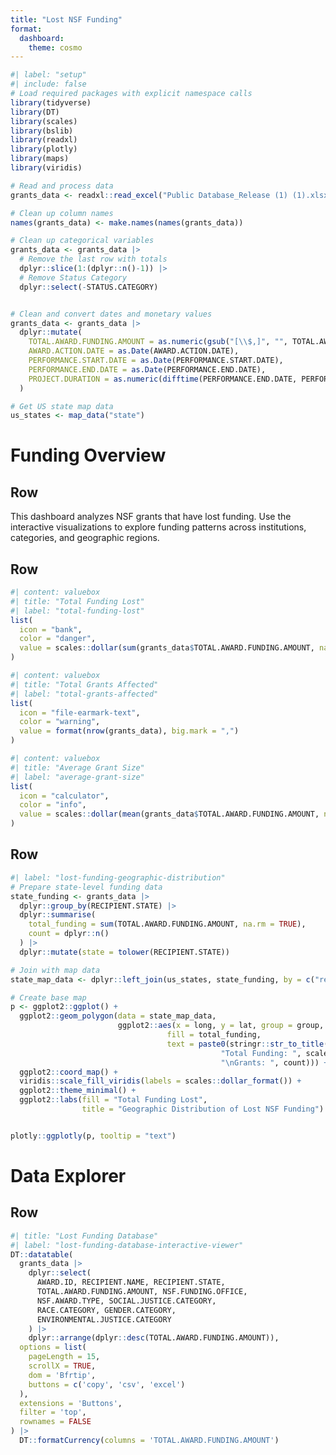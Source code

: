 ```yaml
---
title: "Lost NSF Funding"
format: 
  dashboard:
    theme: cosmo
---
```


```r
#| label: "setup"
#| include: false
# Load required packages with explicit namespace calls
library(tidyverse)
library(DT)
library(scales)
library(bslib)
library(readxl)
library(plotly)
library(maps)
library(viridis)

# Read and process data
grants_data <- readxl::read_excel("Public Database_Release (1) (1).xlsx") 

# Clean up column names
names(grants_data) <- make.names(names(grants_data))

# Clean up categorical variables
grants_data <- grants_data |>
  # Remove the last row with totals
  dplyr::slice(1:(dplyr::n()-1)) |>
  # Remove Status Category
  dplyr::select(-STATUS.CATEGORY)


# Clean and convert dates and monetary values
grants_data <- grants_data |>
  dplyr::mutate(
    TOTAL.AWARD.FUNDING.AMOUNT = as.numeric(gsub("[\\$,]", "", TOTAL.AWARD.FUNDING.AMOUNT)),
    AWARD.ACTION.DATE = as.Date(AWARD.ACTION.DATE),
    PERFORMANCE.START.DATE = as.Date(PERFORMANCE.START.DATE),
    PERFORMANCE.END.DATE = as.Date(PERFORMANCE.END.DATE),
    PROJECT.DURATION = as.numeric(difftime(PERFORMANCE.END.DATE, PERFORMANCE.START.DATE, units = "days")/30)
  )

# Get US state map data
us_states <- map_data("state")
```

# Funding Overview {orientation="rows"}

## Row {height="5%"}

This dashboard analyzes NSF grants that have lost funding. Use the interactive visualizations 
to explore funding patterns across institutions, categories, and geographic regions.

## Row {height="20%"}

```r
#| content: valuebox
#| title: "Total Funding Lost"
#| label: "total-funding-lost"
list(
  icon = "bank",
  color = "danger",
  value = scales::dollar(sum(grants_data$TOTAL.AWARD.FUNDING.AMOUNT, na.rm = TRUE))
)
```

```r
#| content: valuebox
#| title: "Total Grants Affected"
#| label: "total-grants-affected"
list(
  icon = "file-earmark-text",
  color = "warning",
  value = format(nrow(grants_data), big.mark = ",")
)
```

```r
#| content: valuebox
#| title: "Average Grant Size"
#| label: "average-grant-size"
list(
  icon = "calculator",
  color = "info",
  value = scales::dollar(mean(grants_data$TOTAL.AWARD.FUNDING.AMOUNT, na.rm = TRUE))
)
```

## Row

```r
#| label: "lost-funding-geographic-distribution"
# Prepare state-level funding data
state_funding <- grants_data |>
  dplyr::group_by(RECIPIENT.STATE) |>
  dplyr::summarise(
    total_funding = sum(TOTAL.AWARD.FUNDING.AMOUNT, na.rm = TRUE),
    count = dplyr::n()
  ) |>
  dplyr::mutate(state = tolower(RECIPIENT.STATE))

# Join with map data
state_map_data <- dplyr::left_join(us_states, state_funding, by = c("region" = "state"))

# Create base map
p <- ggplot2::ggplot() +
  ggplot2::geom_polygon(data = state_map_data,
                        ggplot2::aes(x = long, y = lat, group = group,
                                   fill = total_funding,
                                   text = paste0(stringr::str_to_title(region), "\n",
                                               "Total Funding: ", scales::dollar(total_funding),
                                               "\nGrants: ", count))) +
  ggplot2::coord_map() +
  viridis::scale_fill_viridis(labels = scales::dollar_format()) +
  ggplot2::theme_minimal() +
  ggplot2::labs(fill = "Total Funding Lost",
                title = "Geographic Distribution of Lost NSF Funding")


plotly::ggplotly(p, tooltip = "text")
```


# Data Explorer

## Row

```r
#| title: "Lost Funding Database"
#| label: "lost-funding-database-interactive-viewer"
DT::datatable(
  grants_data |>
    dplyr::select(
      AWARD.ID, RECIPIENT.NAME, RECIPIENT.STATE, 
      TOTAL.AWARD.FUNDING.AMOUNT, NSF.FUNDING.OFFICE,
      NSF.AWARD.TYPE, SOCIAL.JUSTICE.CATEGORY,
      RACE.CATEGORY, GENDER.CATEGORY, 
      ENVIRONMENTAL.JUSTICE.CATEGORY
    ) |>
    dplyr::arrange(dplyr::desc(TOTAL.AWARD.FUNDING.AMOUNT)),
  options = list(
    pageLength = 15,
    scrollX = TRUE,
    dom = 'Bfrtip',
    buttons = c('copy', 'csv', 'excel')
  ),
  extensions = 'Buttons',
  filter = 'top',
  rownames = FALSE
) |>
  DT::formatCurrency(columns = 'TOTAL.AWARD.FUNDING.AMOUNT')
```